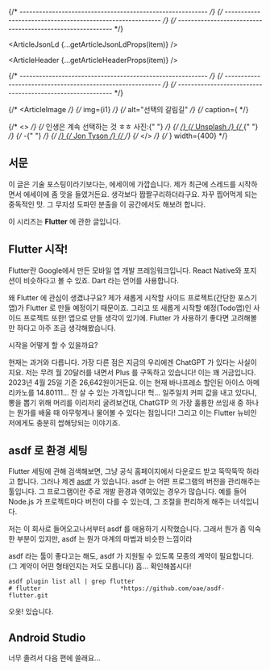 
{/* ---------------------------------------------------------- */}
{/* ---------------------------------------------------------- */}
{/* ---------------------------------------------------------- */}


<ArticleJsonLd {...getArticleJsonLdProps(item)} />

<ArticleHeader {...getArticleHeaderProps(item)} />

{/* ---------------------------------------------------------- */}
{/* ---------------------------------------------------------- */}
{/* ---------------------------------------------------------- */}

{/* <ArticleImage */}
{/* img={i1} */}
{/* alt="선택의 갈림길" */}
{/* caption={ */}

{/* <> */}
{/* 인생은 계속 선택하는 것 ㅎㅎ 사진:{" "} */}
{/* <a href="https://unsplash.com/ko/%EC%82%AC%EC%A7%84/PXB7yEM5LVs?utm_source=unsplash&utm_medium=referral&utm_content=creditCopyText"> */}
{/* Unsplash */}
{/* </a>{" "} */}
{/* -{" "} */}
{/* <a href="https://unsplash.com/ko/@jontyson?utm_source=unsplash&utm_medium=referral&utm_content=creditCopyText"> */}
{/* Jon Tyson */}
{/* </a> */}
{/* </> */}
{/* } width={400} */}

## 서문

이 글은 기술 포스팅이라기보다는, 에세이에 가깝습니다. 제가 최근에 스레드를 시작하면서 에세이에 좀 맛을 들였거든요. 생각보다 짭짤구리하더라구요. 자꾸 찝어먹게 되는 중독적인 맛. 그 무지성 도파민 분출을 이 공간에서도 해보려 합니다.

이 시리즈는 **Flutter** 에 관한 글입니다.

## Flutter 시작!

Flutter란 Google에서 만든 모바일 앱 개발 프레임워크입니다. React Native와 포지션이 비슷하다고 볼 수 있죠. Dart 라는 언어를 사용합니다.

왜 Flutter 에 관심이 생겼냐구요? 제가 새롭게 시작할 사이드 프로젝트(간단한 포스기앱)가 Flutter 로 만들 예정이기 때문이죠. 그리고 또 새롭게 시작할 예정(Todo앱)인 사이드 프로젝트 또한! 앱으로 만들 생각이 있기에. Flutter 가 사용하기 좋다면 고려해볼만 하다고 아주 조금 생각해봤습니다.

시작을 어떻게 할 수 있을까요?

현재는 과거와 다릅니다. 가장 다른 점은 지금의 우리에겐 ChatGPT 가 있다는 사실이지요. 저는 무려 월 20달러를 내면서 Plus 를 구독하고 있습니다! 이는 꽤 거금입니다. 2023년 4월 25일 기준 26,642원이거든요. 이는 현재 바나프레소 할인된 아이스 아메리카노를 14.80111... 잔 살 수 있는 가격입니다! 헉... 일주일치 커피 값을 내고 있다니, 뽕을 뽑기 위해 머리를 이리저리 굴려보건대, ChatGTP 의 가장 훌륭한 쓰임새 중 하나는 뭔가를 배울 때 아무렇게나 물어볼 수 있다는 점입니다! 그리고 이는 Flutter 뉴비인 저에게도 충분히 쌉해당되는 이야기죠.

## asdf 로 환경 세팅

Flutter 세팅에 관해 검색해보면, 그냥 공식 홈페이지에서 다운로드 받고 뚝딱뚝딱 하라고 합니다. 그러나 제겐 [asdf](https://asdf-vm.com/#/) 가 있습니다. asdf 는 어떤 프로그램의 버전을 관리해주는 툴입니다. 그 프로그램이란 주로 개발 환경과 엮여있는 경우가 많습니다. 예를 들어 Node.js 가 프로젝트마다 버전이 다를 수 있는데, 그 조절을 편리하게 해주는 녀석입니다.

저는 이 회사로 들어오고나서부터 asdf 를 애용하기 시작했습니다. 그래서 뭔가 좀 익숙한 부분이 있지만, asdf 는 뭔가 마계의 마법과 비슷한 느낌이라

asdf 라는 툴이 좋다고는 해도, asdf 가 지원될 수 있도록 모종의 계약이 필요합니다. (그 계약이 어떤 형태인지는 저도 모릅니다) 흠... 확인해봅시다!

```
asdf plugin list all | grep flutter
# flutter                      *https://github.com/oae/asdf-flutter.git
```

오옷! 있습니다.

## Android Studio

너무 졸려서 다음 편에 쓸래요...

